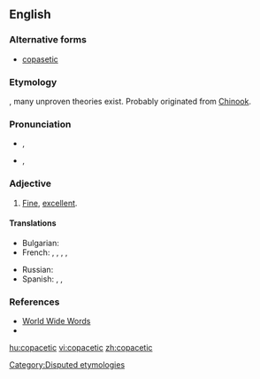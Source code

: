 {{was wotd|2010|January|25}}
==English==

===Alternative forms===
* [[copasetic]]

===Etymology===
{{unk.}}, many unproven theories exist. Probably originated from [http://en.wikipedia.org/wiki/Chinook_Jargon Chinook].

===Pronunciation===
* {{a|UK}} {{IPA|/kəʊ.pəˈsɛt.ɪk/|lang=en}}, {{SAMPA|/k@U.p@"sEt.Ik/}}
* {{a|US}} {{IPA|/ˌkoʊ.pəˈsɛt.ɪk/|lang=en}}, {{SAMPA|/%koU.p@"sEt.Ik/}}

===Adjective===
{{en-adj}}

# {{US}} [[fine|Fine]], [[excellent]].

====Translations====
{{trans-top|fine, excellent, going just right, swell}}
* Bulgarian: {{t+|bg|отличен|tr=otlíčen}}
* French: {{t+|fr|super}},  {{t+|fr|extra}},  {{t|fr|super-extra}},  {{t+|fr|ok}},  {{t+|fr|genial}}
{{trans-mid}}
* Russian: {{t|ru|отличный|tr=otlíčnyj}}
* Spanish: {{t|es|requetebueno}},  {{t-|es|estupendo}},  {{t-|es|genial}}
{{trans-bottom}}

===References===
* [http://www.quinion.com/words/weirdwords/ww-cop1.htm World Wide Words]
* {{R:BBS}}

[[Category:Disputed etymologies]]

[[hu:copacetic]]
[[vi:copacetic]]
[[zh:copacetic]]